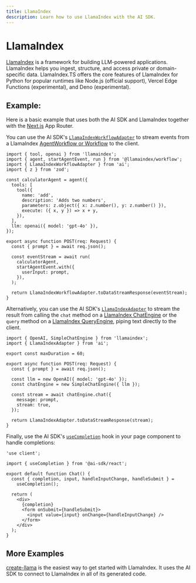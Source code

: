 ```yaml
---
title: LlamaIndex
description: Learn how to use LlamaIndex with the AI SDK.
---
```


# LlamaIndex

[LlamaIndex](https://ts.llamaindex.ai/) is a framework for building LLM-powered applications. LlamaIndex helps you ingest, structure, and access private or domain-specific data. LlamaIndex.TS offers the core features of LlamaIndex for Python for popular runtimes like Node.js (official support), Vercel Edge Functions (experimental), and Deno (experimental).

## Example:

Here is a basic example that uses both the AI SDK and LlamaIndex together with the [Next.js](https://nextjs.org/docs) App Router.

You can use the AI SDK's [`LlamaIndexWorkflowAdapter`](/docs/reference/stream-helpers/llamaindex-workflow-adapter) to stream events from a LlamaIndex [AgentWorkflow or Workflow](https://ts.llamaindex.ai/docs/llamaindex/modules/agents/agent_workflow) to the client.

```tsx filename="app/api/completion/route.ts" highlight="17"
import { tool, openai } from 'llamaindex';
import { agent, startAgentEvent, run } from '@llamaindex/workflow';
import { LlamaIndexWorkflowAdapter } from 'ai';
import { z } from 'zod';

const calculatorAgent = agent({
  tools: [
    tool({
      name: 'add',
      description: 'Adds two numbers',
      parameters: z.object({ x: z.number(), y: z.number() }),
      execute: ({ x, y }) => x + y,
    }),
  ],
  llm: openai({ model: 'gpt-4o' }),
});

export async function POST(req: Request) {
  const { prompt } = await req.json();

  const eventStream = await run(
    calculatorAgent,
    startAgentEvent.with({
      userInput: prompt,
    }),
  );

  return LlamaIndexWorkflowAdapter.toDataStreamResponse(eventStream);
}
```

Alternatively, you can use the AI SDK's [`LlamaIndexAdapter`](/docs/reference/stream-helpers/llamaindex-adapter) to stream the result from calling the `chat` method on a [LlamaIndex ChatEngine](https://ts.llamaindex.ai/modules/chat_engine) or the `query` method on a [LlamaIndex QueryEngine](https://ts.llamaindex.ai/modules/query_engines), piping text directly to the client.

```tsx filename="app/api/completion/route.ts" highlight="17"
import { OpenAI, SimpleChatEngine } from 'llamaindex';
import { LlamaIndexAdapter } from 'ai';

export const maxDuration = 60;

export async function POST(req: Request) {
  const { prompt } = await req.json();

  const llm = new OpenAI({ model: 'gpt-4o' });
  const chatEngine = new SimpleChatEngine({ llm });

  const stream = await chatEngine.chat({
    message: prompt,
    stream: true,
  });

  return LlamaIndexAdapter.toDataStreamResponse(stream);
}
```

Finally, use the AI SDK's [`useCompletion`](/docs/ai-sdk-ui/completion) hook in your page component to handle completions:

```tsx filename="app/page.tsx"
'use client';

import { useCompletion } from '@ai-sdk/react';

export default function Chat() {
  const { completion, input, handleInputChange, handleSubmit } =
    useCompletion();

  return (
    <div>
      {completion}
      <form onSubmit={handleSubmit}>
        <input value={input} onChange={handleInputChange} />
      </form>
    </div>
  );
}
```

## More Examples

[create-llama](https://github.com/run-llama/create-llama) is the easiest way to get started with LlamaIndex. It uses the AI SDK to connect to LlamaIndex in all of its generated code.
